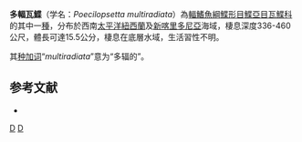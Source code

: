 {{Speciesbox
| taxon = Poecilopsetta multiradiata
| status = NE
| status_system = IUCN3.1
| binomial_authority = [[Kawai|Kawai]], [[Amaoka|Amaoka]] & [[Séret|Séret]], 2010
| synonyms = 
}}

'''多輻瓦鰈'''（学名：''Poecilopsetta multiradiata''）為[[輻鰭魚綱|輻鰭魚綱]][[鰈形目|鰈形目]][[鰈亞目|鰈亞目]][[瓦鰈科|瓦鰈科]]的其中一[[種|種]]，分布於西南[[太平洋|太平洋]][[紐西蘭|紐西蘭]]及[[新喀里多尼亞|新喀里多尼亞]]海域，棲息深度336-460公尺，體長可達15.5公分，棲息在底層水域，生活習性不明。

其[[种加词|种加词]]“''multiradiata''”意为“多辐的”。

==参考文献==
*{{FishBase_species|genus=Poecilopsetta|species=multiradiata|year=2014|month=3}}

{{taxonbar}}
[[Category:2010年描述的鱼类|D]]
[[Category:瓦鰈屬|D]]